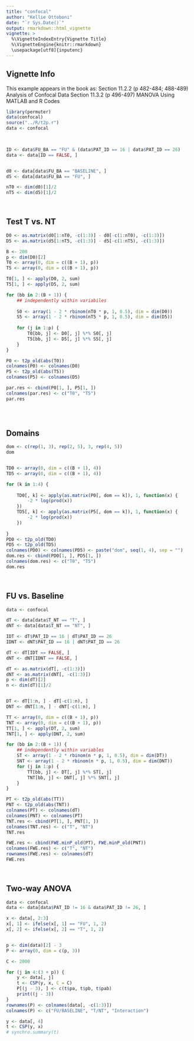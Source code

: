 ```yaml
---
title: "confocal"
author: "Kellie Ottoboni"
date: "`r Sys.Date()`"
output: rmarkdown::html_vignette
vignette: >
  %\VignetteIndexEntry{Vignette Title}
  %\VignetteEngine{knitr::rmarkdown}
  \usepackage[utf8]{inputenc}
---
```



## Vignette Info

This example appears in the book as:
Section 11.2.2 (p 482-484; 488-489)	Analysis of Confocal Data
Section 11.3.2 (p 496-497)	MANOVA Using MATLAB and R Codes 

```r
library(permuter)
data(confocal)
source("../R/t2p.r")
data <- confocal

 


```

```r
ID <- data$FU_BA == "FU" & (data$PAT_ID == 16 | data$PAT_ID == 26)
data <- data[ID == FALSE, ]


d0 <- data[data$FU_BA == "BASELINE", ]
d5 <- data[data$FU_BA == "FU", ]

nT0 <- dim(d0)[1]/2
nT5 <- dim(d5)[1]/2

 


```

## Test T vs. NT
```r
D0 <- as.matrix(d0[1:nT0, -c(1:3)] - d0[-c(1:nT0), -c(1:3)])
D5 <- as.matrix(d5[1:nT5, -c(1:3)] - d5[-c(1:nT5), -c(1:3)])

B <- 200
p <- dim(D0)[2]
T0 <- array(0, dim = c((B + 1), p))
T5 <- array(0, dim = c((B + 1), p))

T0[1, ] <- apply(D0, 2, sum)
T5[1, ] <- apply(D5, 2, sum)

for (bb in 2:(B + 1)) {
    ## independently within variabiles
    
    S0 <- array(1 - 2 * rbinom(nT0 * p, 1, 0.5), dim = dim(D0))
    S5 <- array(1 - 2 * rbinom(nT5 * p, 1, 0.5), dim = dim(D5))
    
    for (j in 1:p) {
        T0[bb, j] <- D0[, j] %*% S0[, j]
        T5[bb, j] <- D5[, j] %*% S5[, j]
    }
}

P0 <- t2p_old(abs(T0))
colnames(P0) <- colnames(D0)
P5 <- t2p_old(abs(T5))
colnames(P5) <- colnames(D5)

par.res <- cbind(P0[1, ], P5[1, ])
colnames(par.res) <- c("T0", "T5")
par.res


 


```

## Domains
```r
dom <- c(rep(1, 3), rep(2, 5), 3, rep(4, 5))
dom


TD0 <- array(0, dim = c((B + 1), 4))
TD5 <- array(0, dim = c((B + 1), 4))

for (k in 1:4) {
    
    TD0[, k] <- apply(as.matrix(P0[, dom == k]), 1, function(x) {
        -2 * log(prod(x))
    })
    TD5[, k] <- apply(as.matrix(P5[, dom == k]), 1, function(x) {
        -2 * log(prod(x))
    })
    
}
PD0 <- t2p_old(TD0)
PD5 <- t2p_old(TD5)
colnames(PD0) <- colnames(PD5) <- paste("dom", seq(1, 4), sep = "")
dom.res <- cbind(PD0[1, ], PD5[1, ])
colnames(dom.res) <- c("T0", "T5")
dom.res

 


```

## FU vs. Baseline
```r
data <- confocal

dT <- data[data$T_NT == "T", ]
dNT <- data[data$T_NT == "NT", ]

IDT <- dT$PAT_ID == 16 | dT$PAT_ID == 26
IDNT <- dNT$PAT_ID == 16 | dNT$PAT_ID == 26

dT <- dT[IDT == FALSE, ]
dNT <- dNT[IDNT == FALSE, ]

dT <- as.matrix(dT[, -c(1:3)])
dNT <- as.matrix(dNT[, -c(1:3)])
p <- dim(dT)[2]
n <- dim(dT)[1]/2


DT <- dT[1:n, ] - dT[-c(1:n), ]
DNT <- dNT[1:n, ] - dNT[-c(1:n), ]

TT <- array(0, dim = c((B + 1), p))
TNT <- array(0, dim = c((B + 1), p))
TT[1, ] <- apply(DT, 2, sum)
TNT[1, ] <- apply(DNT, 2, sum)

for (bb in 2:(B + 1)) {
    ## independently within variables
    ST <- array(1 - 2 * rbinom(n * p, 1, 0.5), dim = dim(DT))
    SNT <- array(1 - 2 * rbinom(n * p, 1, 0.5), dim = dim(DNT))
    for (j in 1:p) {
        TT[bb, j] <- DT[, j] %*% ST[, j]
        TNT[bb, j] <- DNT[, j] %*% SNT[, j]
    }
}

PT <- t2p_old(abs(TT))
PNT <- t2p_old(abs(TNT))
colnames(PT) <- colnames(dT)
colnames(PNT) <- colnames(PT)
TNT.res <- cbind(PT[1, ], PNT[1, ])
colnames(TNT.res) <- c("T", "NT")
TNT.res

FWE.res <- cbind(FWE.minP_old(PT), FWE.minP_old(PNT))
colnames(FWE.res) <- c("T", "NT")
rownames(FWE.res) <- colnames(dT)
FWE.res

 


```

## Two-way ANOVA
```r
data <- confocal
data <- data[data$PAT_ID != 16 & data$PAT_ID != 26, ]

x <- data[, 2:3]
x[, 1] <- ifelse(x[, 1] == "FU", 1, 2)
x[, 2] <- ifelse(x[, 2] == "T", 1, 2)


p <- dim(data)[2] - 3
P <- array(0, dim = c(p, 3))

C <- 2000

for (j in 4:(3 + p)) {
    y <- data[, j]
    t <- CSP(y, x, C = C)
    P[(j - 3), ] <- c(t$pa, t$pb, t$pab)
    print((j - 3))
}
rownames(P) <- colnames(data[, -c(1:3)])
colnames(P) <- c("FU/BASELINE", "T/NT", "Interaction")

y <- data[, 4]
t <- CSP(y, x)
# synchro.summary(t)

 


```